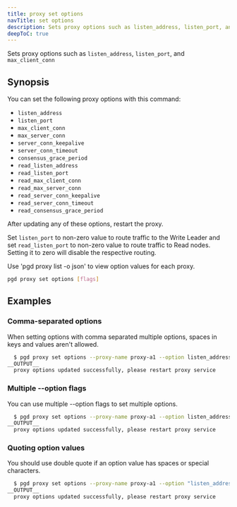 ```yaml
---
title: proxy set options
navTitle: set options
description: Sets proxy options such as listen_address, listen_port, and max_client_conn.
deepToC: true
---
```


Sets proxy options such as `listen_address`, `listen_port`, and `max_client_conn`

## Synopsis

You can set the following proxy options with this command:

- `listen_address`
- `listen_port`
- `max_client_conn`
- `max_server_conn`
- `server_conn_keepalive`
- `server_conn_timeout`
- `consensus_grace_period`
- `read_listen_address`
- `read_listen_port`
- `read_max_client_conn`
- `read_max_server_conn`
- `read_server_conn_keepalive`
- `read_server_conn_timeout`
- `read_consensus_grace_period`

After updating any of these options, restart the proxy.

Set `listen_port` to non-zero value to route traffic to the Write Leader and
set `read_listen_port` to non-zero value to route traffic to Read nodes.
Setting it to zero will disable the respective routing.

Use 'pgd proxy list -o json' to view option values for each proxy.


```sh
pgd proxy set options [flags]
```

## Examples

### Comma-separated options 

When setting options with comma separated multiple options, spaces in keys and values aren't allowed.

```sh
  $ pgd proxy set options --proxy-name proxy-a1 --option listen_address=0.0.0.0,listen_port=6432
__OUTPUT__
  proxy options updated successfully, please restart proxy service
```

### Multiple --option flags

You can use multiple --option flags to set multiple options.

```sh
  $ pgd proxy set options --proxy-name proxy-a1 --option listen_address=0.0.0.0 --option listen_port=0
__OUTPUT__
  proxy options updated successfully, please restart proxy service
```

### Quoting option values 

You should use double quote if an option value has spaces or special characters.

```sh
  $ pgd proxy set options --proxy-name proxy-a1 --option "listen_address = 0.0.0.0" --option "consensus_grace_period=1h 30m 5s"
__OUTPUT__
  proxy options updated successfully, please restart proxy service
```

